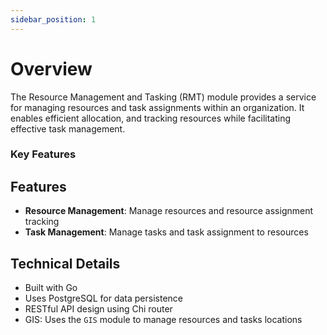 ```yaml
---
sidebar_position: 1
---
```


# Overview

The Resource Management and Tasking (RMT) module provides a service for managing resources and task assignments within an organization. It enables efficient allocation, and tracking resources while facilitating effective task management.

### Key Features

## Features

- **Resource Management**: Manage resources and resource assignment tracking
- **Task Management**: Manage tasks and task assignment to resources

## Technical Details

- Built with Go
- Uses PostgreSQL for data persistence
- RESTful API design using Chi router
- GIS: Uses the `GIS` module to manage resources and tasks locations
